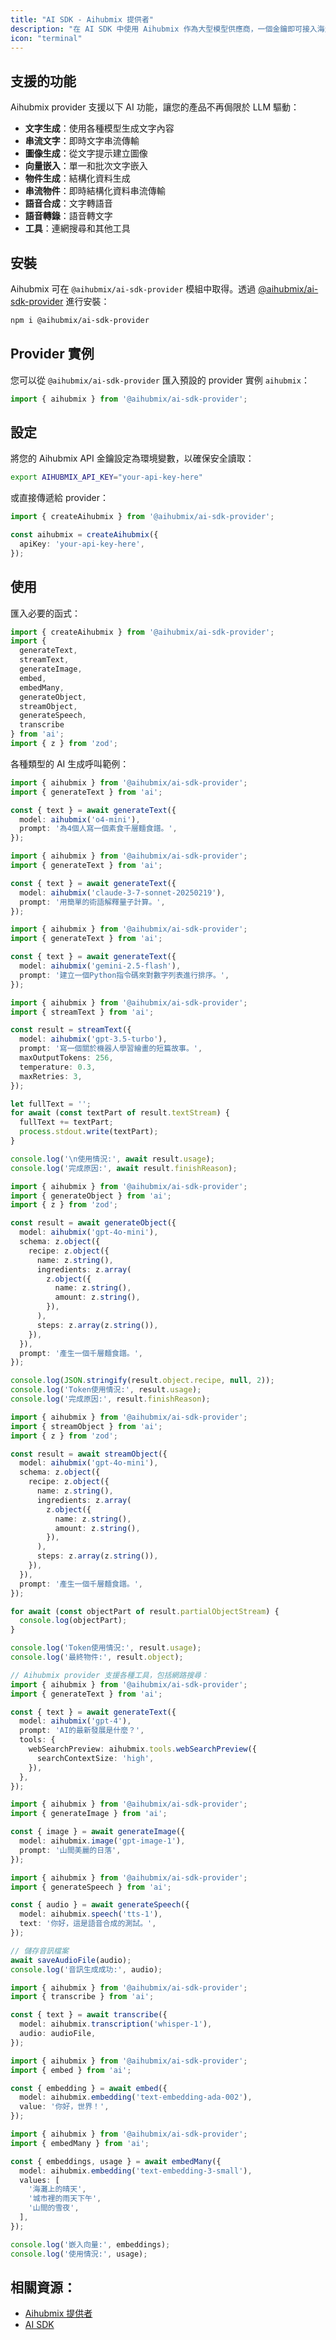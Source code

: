 ```yaml
---
title: "AI SDK - Aihubmix 提供者"
description: "在 AI SDK 中使用 Aihubmix 作為大型模型供應商，一個金鑰即可接入海量模型。"
icon: "terminal"
---
```


## 支援的功能

Aihubmix provider 支援以下 AI 功能，讓您的產品不再侷限於 LLM 驅動：

- **文字生成**：使用各種模型生成文字內容
- **串流文字**：即時文字串流傳輸
- **圖像生成**：從文字提示建立圖像
- **向量嵌入**：單一和批次文字嵌入
- **物件生成**：結構化資料生成
- **串流物件**：即時結構化資料串流傳輸
- **語音合成**：文字轉語音
- **語音轉錄**：語音轉文字
- **工具**：連網搜尋和其他工具

## 安裝

Aihubmix 可在 `@aihubmix/ai-sdk-provider` 模組中取得。透過 [@aihubmix/ai-sdk-provider](https://www.npmjs.com/package/@aihubmix/ai-sdk-provider) 進行安裝：

```bash
npm i @aihubmix/ai-sdk-provider
```

## Provider 實例

您可以從 `@aihubmix/ai-sdk-provider` 匯入預設的 provider 實例 `aihubmix`：

```ts
import { aihubmix } from '@aihubmix/ai-sdk-provider';
```

## 設定

將您的 Aihubmix API 金鑰設定為環境變數，以確保安全讀取：

```bash
export AIHUBMIX_API_KEY="your-api-key-here"
```

或直接傳遞給 provider：

```ts
import { createAihubmix } from '@aihubmix/ai-sdk-provider';

const aihubmix = createAihubmix({
  apiKey: 'your-api-key-here',
});
```

## 使用

匯入必要的函式：

```ts
import { createAihubmix } from '@aihubmix/ai-sdk-provider';
import { 
  generateText, 
  streamText, 
  generateImage, 
  embed, 
  embedMany, 
  generateObject, 
  streamObject, 
  generateSpeech, 
  transcribe 
} from 'ai';
import { z } from 'zod';
```

各種類型的 AI 生成呼叫範例：

<CodeGroup>

```ts 產生文字
import { aihubmix } from '@aihubmix/ai-sdk-provider';
import { generateText } from 'ai';

const { text } = await generateText({
  model: aihubmix('o4-mini'),
  prompt: '為4個人寫一個素食千層麵食譜。',
});
```

```ts Claude 模型
import { aihubmix } from '@aihubmix/ai-sdk-provider';
import { generateText } from 'ai';

const { text } = await generateText({
  model: aihubmix('claude-3-7-sonnet-20250219'),
  prompt: '用簡單的術語解釋量子計算。',
});
```

```ts Gemini 模型
import { aihubmix } from '@aihubmix/ai-sdk-provider';
import { generateText } from 'ai';

const { text } = await generateText({
  model: aihubmix('gemini-2.5-flash'),
  prompt: '建立一個Python指令碼來對數字列表進行排序。',
});
```

```ts 串流文字
import { aihubmix } from '@aihubmix/ai-sdk-provider';
import { streamText } from 'ai';

const result = streamText({
  model: aihubmix('gpt-3.5-turbo'),
  prompt: '寫一個關於機器人學習繪畫的短篇故事。',
  maxOutputTokens: 256,
  temperature: 0.3,
  maxRetries: 3,
});

let fullText = '';
for await (const textPart of result.textStream) {
  fullText += textPart;
  process.stdout.write(textPart);
}

console.log('\n使用情況:', await result.usage);
console.log('完成原因:', await result.finishReason);
```

```ts 產生物件
import { aihubmix } from '@aihubmix/ai-sdk-provider';
import { generateObject } from 'ai';
import { z } from 'zod';

const result = await generateObject({
  model: aihubmix('gpt-4o-mini'),
  schema: z.object({
    recipe: z.object({
      name: z.string(),
      ingredients: z.array(
        z.object({
          name: z.string(),
          amount: z.string(),
        }),
      ),
      steps: z.array(z.string()),
    }),
  }),
  prompt: '產生一個千層麵食譜。',
});

console.log(JSON.stringify(result.object.recipe, null, 2));
console.log('Token使用情況:', result.usage);
console.log('完成原因:', result.finishReason);
```

```ts 串流物件
import { aihubmix } from '@aihubmix/ai-sdk-provider';
import { streamObject } from 'ai';
import { z } from 'zod';

const result = await streamObject({
  model: aihubmix('gpt-4o-mini'),
  schema: z.object({
    recipe: z.object({
      name: z.string(),
      ingredients: z.array(
        z.object({
          name: z.string(),
          amount: z.string(),
        }),
      ),
      steps: z.array(z.string()),
    }),
  }),
  prompt: '產生一個千層麵食譜。',
});

for await (const objectPart of result.partialObjectStream) {
  console.log(objectPart);
}

console.log('Token使用情況:', result.usage);
console.log('最終物件:', result.object);
```


```ts 工具呼叫
// Aihubmix provider 支援各種工具，包括網路搜尋：
import { aihubmix } from '@aihubmix/ai-sdk-provider';
import { generateText } from 'ai';

const { text } = await generateText({
  model: aihubmix('gpt-4'),
  prompt: 'AI的最新發展是什麼？',
  tools: {
    webSearchPreview: aihubmix.tools.webSearchPreview({
      searchContextSize: 'high',
    }),
  },
});
```


```ts 圖像生成
import { aihubmix } from '@aihubmix/ai-sdk-provider';
import { generateImage } from 'ai';

const { image } = await generateImage({
  model: aihubmix.image('gpt-image-1'),
  prompt: '山間美麗的日落',
});
```


```ts 語音合成
import { aihubmix } from '@aihubmix/ai-sdk-provider';
import { generateSpeech } from 'ai';

const { audio } = await generateSpeech({
  model: aihubmix.speech('tts-1'),
  text: '你好，這是語音合成的測試。',
});

// 儲存音訊檔案
await saveAudioFile(audio);
console.log('音訊生成成功:', audio);
```


```ts 語音轉錄
import { aihubmix } from '@aihubmix/ai-sdk-provider';
import { transcribe } from 'ai';

const { text } = await transcribe({
  model: aihubmix.transcription('whisper-1'),
  audio: audioFile,
});
```


```ts 向量嵌入
import { aihubmix } from '@aihubmix/ai-sdk-provider';
import { embed } from 'ai';

const { embedding } = await embed({
  model: aihubmix.embedding('text-embedding-ada-002'),
  value: '你好，世界！',
});
```


```ts 批次嵌入
import { aihubmix } from '@aihubmix/ai-sdk-provider';
import { embedMany } from 'ai';

const { embeddings, usage } = await embedMany({
  model: aihubmix.embedding('text-embedding-3-small'),
  values: [
    '海灘上的晴天',
    '城市裡的雨天下午',
    '山間的雪夜',
  ],
});

console.log('嵌入向量:', embeddings);
console.log('使用情況:', usage);
```

</CodeGroup>

## 相關資源：

- [Aihubmix 提供者](https://v5.ai-sdk.dev/providers/community-providers/aihubmix)
- [AI SDK](https://ai-sdk.dev/docs)
